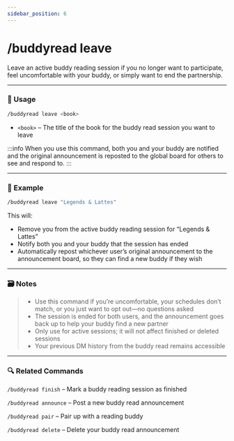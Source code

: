 ```yaml
---
sidebar_position: 6
---
```


# /buddyread leave 

Leave an active buddy reading session if you no longer want to participate, feel uncomfortable with your buddy, or simply want to end the partnership.

<hr className="md-divider-gradient" />

### 💬 Usage
```bash
/buddyread leave <book>
```
- `<book>` – The title of the book for the buddy read session you want to leave

:::info
When you use this command, both you and your buddy are notified and the original announcement is reposted to the global board for others to see and respond to.
:::

<hr className="md-divider-gradient" />

### 📌 Example
```bash
/buddyread leave "Legends & Lattes"
```
This will:
- Remove you from the active buddy reading session for “Legends & Lattes”
- Notify both you and your buddy that the session has ended
- Automatically repost whichever user’s original announcement to the announcement board, so they can find a new buddy if they wish

<hr className="md-divider-gradient" />

### 🗃️ Notes
> - Use this command if you’re uncomfortable, your schedules don’t match, or you just want to opt out—no questions asked
> - The session is ended for both users, and the announcement goes back up to help your buddy find a new partner
> - Only use for active sessions; it will not affect finished or deleted sessions
> - Your previous DM history from the buddy read remains accessible

<hr className="md-divider-gradient" />

### 🔍 Related Commands
`/buddyread finish` – Mark a buddy reading session as finished

`/buddyread announce` – Post a new buddy read announcement

`/buddyread pair` – Pair up with a reading buddy

`/buddyread delete` – Delete your buddy read announcement